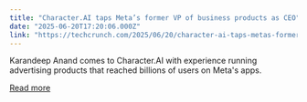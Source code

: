 ```yaml
---
title: "Character.AI taps Meta’s former VP of business products as CEO"
date: "2025-06-20T17:20:06.000Z"
link: "https://techcrunch.com/2025/06/20/character-ai-taps-metas-former-vp-of-business-products-as-ceo/"
---
```


Karandeep Anand comes to Character.AI with experience running advertising products that reached billions of users on Meta's apps.

[Read more](https://techcrunch.com/2025/06/20/character-ai-taps-metas-former-vp-of-business-products-as-ceo/)
